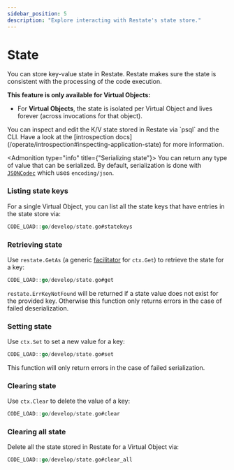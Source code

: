 ```yaml
---
sidebar_position: 5
description: "Explore interacting with Restate's state store."
---
```



# State
You can store key-value state in Restate.
Restate makes sure the state is consistent with the processing of the code execution.

**This feature is only available for Virtual Objects:**
- For **Virtual Objects**, the state is isolated per Virtual Object and lives forever (across invocations for that object).

<Admonition type="info" title="Command-line introspection">
    You can inspect and edit the K/V state stored in Restate via `psql` and the CLI.
    Have a look at the [introspection docs](/operate/introspection#inspecting-application-state) for more information.
</Admonition>

<Admonition type="info" title={"Serializing state"}>
    You can return any type of value that can be serialized. By default, serialization is done with
    [`JSONCodec`](https://pkg.go.dev/github.com/restatedev/sdk-go/encoding#PayloadCodec)
    which uses `encoding/json`.
</Admonition>

### Listing state keys
For a single Virtual Object, you can list all the state keys that have entries in the state store via:

```go
CODE_LOAD::go/develop/state.go#statekeys
```

### Retrieving state
Use `restate.GetAs` (a generic [facilitator](https://rakyll.org/generics-facilititators/) for `ctx.Get`)
to retrieve the state for a key:

```go
CODE_LOAD::go/develop/state.go#get
```

`restate.ErrKeyNotFound` will be returned if a state value does not exist for the provided key. Otherwise
this function only returns errors in the case of failed deserialization.

### Setting state
Use `ctx.Set` to set a new value for a key:

```go
CODE_LOAD::go/develop/state.go#set
```

This function will only return errors in the case of failed serialization.

### Clearing state
Use `ctx.Clear` to delete the value of a key:

```go
CODE_LOAD::go/develop/state.go#clear
```

### Clearing all state

Delete all the state stored in Restate for a Virtual Object via:

```go
CODE_LOAD::go/develop/state.go#clear_all
```
